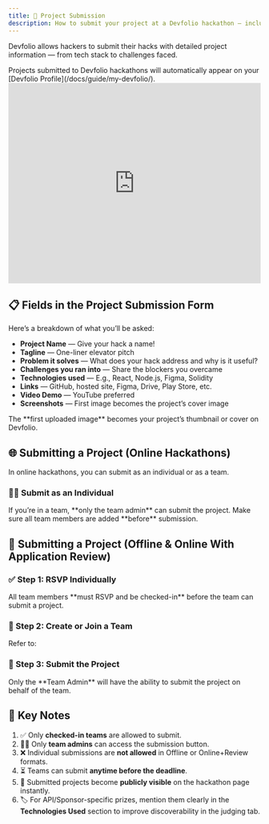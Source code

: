 ```yaml
---
title: 📝 Project Submission
description: How to submit your project at a Devfolio hackathon — including fields, flow, and rules.
---
```



Devfolio allows hackers to submit their hacks with detailed project information — from tech stack to challenges faced.

<Callout type="info" title="Linked to your Devfolio profile">
Projects submitted to Devfolio hackathons will automatically appear on your [Devfolio Profile](/docs/guide/my-devfolio/).
</Callout>

<iframe width="100%" height="400" src="https://www.youtube.com/embed/hBjFAY-uYZU" title="Devfolio Project Submission" frameborder="0" allowfullscreen></iframe>



## 📋 Fields in the Project Submission Form

Here’s a breakdown of what you’ll be asked:

- **Project Name** — Give your hack a name!
- **Tagline** — One-liner elevator pitch
- **Problem it solves** — What does your hack address and why is it useful?
- **Challenges you ran into** — Share the blockers you overcame
- **Technologies used** — E.g., React, Node.js, Figma, Solidity
- **Links** — GitHub, hosted site, Figma, Drive, Play Store, etc.
- **Video Demo** — YouTube preferred
- **Screenshots** — First image becomes the project’s cover image

<Callout type="info" title="Image Tip">
The **first uploaded image** becomes your project’s thumbnail or cover on Devfolio.
</Callout>



## 🌐 Submitting a Project (Online Hackathons)

<Callout type="info" title="Team or Solo Submissions">
In online hackathons, you can submit as an individual or as a team.
</Callout>

### 🧑‍💻 Submit as an Individual

<Callout type="warning" title="Team admin only">
If you’re in a team, **only the team admin** can submit the project.  
Make sure all team members are added **before** submission.
</Callout>



## 🧾 Submitting a Project (Offline & Online With Application Review)

### ✅ Step 1: RSVP Individually

<Callout type="info" title="Mandatory RSVP">
All team members **must RSVP and be checked-in** before the team can submit a project.
</Callout>

### 👥 Step 2: Create or Join a Team

Refer to:

<Card title="Create/Join a Team" href="/docs/guide/participating-in-hackathons/create-join-a-team" />

### 🚀 Step 3: Submit the Project

<Callout type="warning" title="Team admin only">
Only the **Team Admin** will have the ability to submit the project on behalf of the team.
</Callout>



## 📌 Key Notes

1. ✅ Only **checked-in teams** are allowed to submit.
2. 🧑‍💻 Only **team admins** can access the submission button.
3. ❌ Individual submissions are **not allowed** in Offline or Online+Review formats.
4. ⏳ Teams can submit **anytime before the deadline**.
5. 📢 Submitted projects become **publicly visible** on the hackathon page instantly.
6. 🏷️ For API/Sponsor-specific prizes, mention them clearly in the **Technologies Used** section to improve discoverability in the judging tab.

